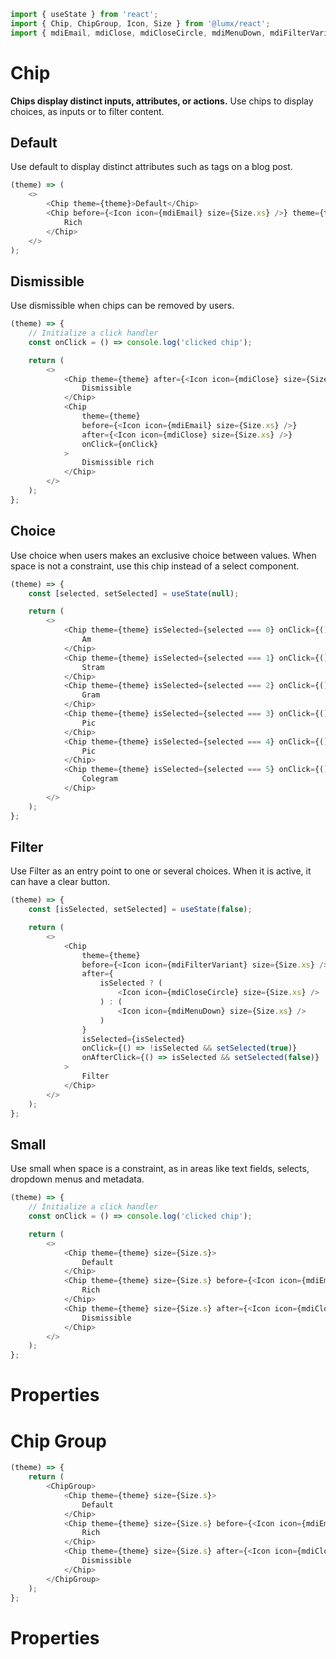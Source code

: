 ```javascript import
import { useState } from 'react';
import { Chip, ChipGroup, Icon, Size } from '@lumx/react';
import { mdiEmail, mdiClose, mdiCloseCircle, mdiMenuDown, mdiFilterVariant } from '@lumx/icons';
```

# Chip

**Chips display distinct inputs, attributes, or actions.**
Use chips to display choices, as inputs or to filter content.

## Default

Use default to display distinct attributes such as tags on a blog post.

```javascript jsx withThemeSwitcher
(theme) => (
    <>
        <Chip theme={theme}>Default</Chip>
        <Chip before={<Icon icon={mdiEmail} size={Size.xs} />} theme={theme}>
            Rich
        </Chip>
    </>
);
```

## Dismissible

Use dismissible when chips can be removed by users.

```javascript jsx withThemeSwitcher
(theme) => {
    // Initialize a click handler
    const onClick = () => console.log('clicked chip');

    return (
        <>
            <Chip theme={theme} after={<Icon icon={mdiClose} size={Size.xs} />} onClick={onClick}>
                Dismissible
            </Chip>
            <Chip
                theme={theme}
                before={<Icon icon={mdiEmail} size={Size.xs} />}
                after={<Icon icon={mdiClose} size={Size.xs} />}
                onClick={onClick}
            >
                Dismissible rich
            </Chip>
        </>
    );
};
```

## Choice

Use choice when users makes an exclusive choice between values. When space is not a constraint, use this chip instead of a select component.

```javascript jsx withThemeSwitcher
(theme) => {
    const [selected, setSelected] = useState(null);

    return (
        <>
            <Chip theme={theme} isSelected={selected === 0} onClick={() => setSelected(selected === 0 ? null : 0)}>
                Am
            </Chip>
            <Chip theme={theme} isSelected={selected === 1} onClick={() => setSelected(selected === 1 ? null : 1)}>
                Stram
            </Chip>
            <Chip theme={theme} isSelected={selected === 2} onClick={() => setSelected(selected === 2 ? null : 2)}>
                Gram
            </Chip>
            <Chip theme={theme} isSelected={selected === 3} onClick={() => setSelected(selected === 3 ? null : 3)}>
                Pic
            </Chip>
            <Chip theme={theme} isSelected={selected === 4} onClick={() => setSelected(selected === 4 ? null : 4)}>
                Pic
            </Chip>
            <Chip theme={theme} isSelected={selected === 5} onClick={() => setSelected(selected === 5 ? null : 5)}>
                Colegram
            </Chip>
        </>
    );
};
```

## Filter

Use Filter as an entry point to one or several choices. When it is active, it can have a clear button.

```javascript jsx withThemeSwitcher
(theme) => {
    const [isSelected, setSelected] = useState(false);

    return (
        <>
            <Chip
                theme={theme}
                before={<Icon icon={mdiFilterVariant} size={Size.xs} />}
                after={
                    isSelected ? (
                        <Icon icon={mdiCloseCircle} size={Size.xs} />
                    ) : (
                        <Icon icon={mdiMenuDown} size={Size.xs} />
                    )
                }
                isSelected={isSelected}
                onClick={() => !isSelected && setSelected(true)}
                onAfterClick={() => isSelected && setSelected(false)}
            >
                Filter
            </Chip>
        </>
    );
};
```

## Small

Use small when space is a constraint, as in areas like text fields, selects, dropdown menus and metadata.

```javascript jsx withThemeSwitcher
(theme) => {
    // Initialize a click handler
    const onClick = () => console.log('clicked chip');

    return (
        <>
            <Chip theme={theme} size={Size.s}>
                Default
            </Chip>
            <Chip theme={theme} size={Size.s} before={<Icon icon={mdiEmail} size={Size.xxs} />}>
                Rich
            </Chip>
            <Chip theme={theme} size={Size.s} after={<Icon icon={mdiClose} size={Size.xxs} />} onClick={onClick}>
                Dismissible
            </Chip>
        </>
    );
};
```

# Properties

<PropTable component="Chip" />


# Chip Group

```javascript jsx withThemeSwitcher
(theme) => {
    return (
        <ChipGroup>
            <Chip theme={theme} size={Size.s}>
                Default
            </Chip>
            <Chip theme={theme} size={Size.s} before={<Icon icon={mdiEmail} size={Size.xxs} />}>
                Rich
            </Chip>
            <Chip theme={theme} size={Size.s} after={<Icon icon={mdiClose} size={Size.xxs} />}>
                Dismissible
            </Chip>
        </ChipGroup>
    );
};
```

# Properties

<PropTable component="ChipGroup" />

<PropTable component="Chip" />
